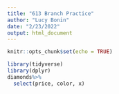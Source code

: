 ```yaml
---
title: "613 Branch Practice"
author: "Lucy Bonin"
date: "2/23/2022"
output: html_document
---
```


```r
knitr::opts_chunk$set(echo = TRUE)
```

```r
library(tidyverse)
library(dplyr)
diamonds%>%
  select(price, color, x)
```

